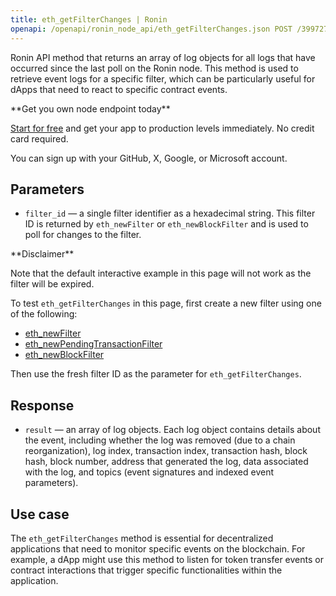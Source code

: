 ```yaml
---
title: eth_getFilterChanges | Ronin
openapi: /openapi/ronin_node_api/eth_getFilterChanges.json POST /3997273fc956a67dc6982384500e669e
---
```


Ronin API method that returns an array of log objects for all logs that have occurred since the last poll on the Ronin node. This method is used to retrieve event logs for a specific filter, which can be particularly useful for dApps that need to react to specific contract events.

<Check>
**Get you own node endpoint today**

[Start for free](https://console.chainstack.com/) and get your app to production levels immediately. No credit card required.

You can sign up with your GitHub, X, Google, or Microsoft account.
</Check>


## Parameters

* `filter_id` — a single filter identifier as a hexadecimal string. This filter ID is returned by `eth_newFilter` or `eth_newBlockFilter` and is used to poll for changes to the filter.

<Warning>
**Disclaimer**

Note that the default interactive example in this page will not work as the filter will be expired.

To test `eth_getFilterChanges` in this page, first create a new filter using one of the following:

* [eth\_newFilter](/reference/ronin-newfilter)
* [eth\_newPendingTransactionFilter](/reference/ronin-getfilterchanges)
* [eth\_newBlockFilter](/reference/ronin-newfilter)

Then use the fresh filter ID as the parameter for `eth_getFilterChanges`.
</Warning>


## Response

* `result` — an array of log objects. Each log object contains details about the event, including whether the log was removed (due to a chain reorganization), log index, transaction index, transaction hash, block hash, block number, address that generated the log, data associated with the log, and topics (event signatures and indexed event parameters).

## Use case

The `eth_getFilterChanges` method is essential for decentralized applications that need to monitor specific events on the blockchain. For example, a dApp might use this method to listen for token transfer events or contract interactions that trigger specific functionalities within the application.
